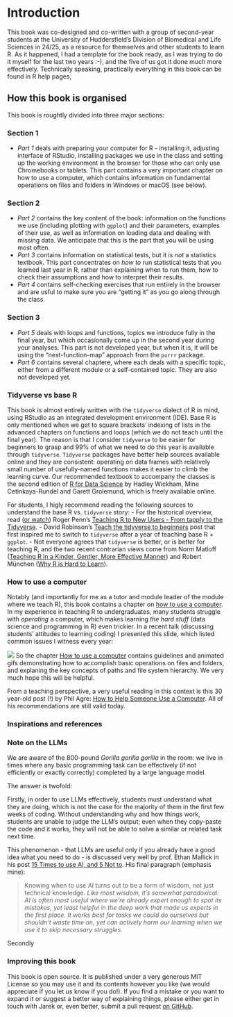 # Introduction

This book was co-designed and co-written with a group of second-year students at the University of Huddersfield's Division of Biomedical and Life Sciences in 24/25, as a resource for themselves and other students to learn R. As it happened, I had a template for the book ready, as I was trying to do it myself for the last two years :-), and the five of us got it done much more effectively. Technically speaking, practically everything in this book can be found in R help pages, 

## How this book is organised

This book is roughtly divided into three major sections:

### Section 1
- *Part 1* deals with preparing your computer for R - installing it, adjusting interface of RStudio, installing packages we use in the class and setting up the working environment in the browser for those who can only use Chromebooks or tablets. This part contains a very important chapter on how to use a computer, which contains information on fundamental operations on files and folders in Windows or macOS (see below).

### Section 2
- *Part 2* contains the key content of the book: information on the functions we use (including plotting with `ggplot`) and their parameters, examples of their use, as well as information on loading data and dealing with missing data. We anticipate that this is the part that you will be using most often.
- *Part 3* contains information on statistical tests, but it is _not_ a statistics textbook. This part concentrates on _how to_ run statistical tests that you learned last year in R, rather than explaining when to run them, how to check their assumptions and how to interpret their results.
- *Part 4* contains self-checking exercises that run entirely in the browser and are usful to make sure you are "getting it" as you go along through the class.

### Section 3
- *Part 5* deals with loops and functions, topics we introduce fully in the final year, but which occasionally come up in the second year during your analyses. This part is not developed year, but when it is, it will be using the "nest-function-map" approach from the `purrr` package.
- *Part 6* contains several chaptere, where each deals with a specific topic, either from a different module or a self-contained topic. They are also not developed yet.

### Tidyverse vs base R

This book is almost entirely written with the `tidyverse` dialect of R in mind, using RStudio as an integrated development environment (IDE). Base R is only mentioned when we get to square brackets' indexing of lists in the advanced chapters on functions and loops (which we do not teach until the final year). The reason is that I consider `tidyverse` to be easier for beginners to grasp and 99% of what we need to do this year is available through `tidyverse`. `Tidyverse` packages have better help sources available online and they are consistent: operating on data frames with relatively small number of usefully-named functions makes it easier to climb the learning curve. Our recommended textbook to accompany the classes is the second edition of [R for Data Science](https://r4ds.hadley.nz) by Hadley Wickham, Mine Cetinkaya-Rundel and Garett Grolemund, which is freely available online.

For students, I higly recommend reading the following sources to understand the base R vs. `tidyverse` story:
- For the historical overview, read ([or watch](https://www.youtube.com/watch?v=5033jBHFiHE)) Roger Penn's [Teaching R to New Users - From tapply to the Tidyverse](https://simplystatistics.org/posts/2018-07-12-use-r-keynote-2018/).
- David Robinson's [Teach the tidyverse to beginners](http://varianceexplained.org/r/teach-tidyverse/) post that first inspired me to switch to `tidyverse` after a year of teaching base R + `ggplot`.
- Not everyone agrees that `tidyverse` is better, or is better for teaching R, and the two recent contrarian views come from Norm Matloff ([Teaching R in a Kinder, Gentler, More Effective Manner](https://github.com/matloff/TidyverseSkeptic)) and Robert München ([Why R is Hard to Learn](https://r4stats.com/articles/why-r-is-hard-to-learn/)).

### How to use a computer

Notably (and importantly for me as a tutor and module leader of the module where we teach R), this book contains a chapter on [how to use a computer](how_to_use_a_computer.html). In my experience in teaching R to undergraduates, many students struggle with _operating_ a computer, which makes learning _the hard stuff_ (data science and programming in R) even trickier. In a recent talk (discussing students' attitudes to learning coding) I presented this slide, which listed common issues I witness every year:

![](images/windows_101_slide.png)
So the chapter [How to use a computer](how_to_use_a_computer.html) contains guidelines and animated gifs demonstrating how to accomplish basic operations on files and folders, and explaning the key concepts of paths and file system hierarchy. We very much hope this will be helpful.

From a teaching perspective, a very useful reading in this context is this 30 year-old post (!) by Phil Agre: [How to Help Someone Use a Computer](https://www.librarian.net/stax/4965/how-to-help-someone-use-a-computer-by-phil-agre/). All of his recommendations are still valid today.

### Inspirations and references



### Note on the LLMs

We are aware of the 800-pound _Gorilla gorilla gorilla_ in the room: we live in times where any basic programming task can be effectively (if not efficiently or exactly correctly) completed by a large language model. 

The answer is twofold:

Firstly, in order to use LLMs effectively, students must understand what they are doing, which is not the case for the majority of them in the first few weeks of coding. Without understanding why and how things work, students are unable to judge the LLM's output; even when they copy-paste the code and it works, they will not be able to solve a similar or related task next time.

This phenomenon - that LLMs are useful only if you already have a good idea what you need to do - is discussed very well by prof. Ethan Mallick in his post [15 Times to use AI, and 5 Not to](https://www.oneusefulthing.org/p/15-times-to-use-ai-and-5-not-to). His final paragraph (emphasis mine):

> Knowing when to use AI turns out to be a form of wisdom, not just technical knowledge. _Like most wisdom, it's somewhat paradoxical: AI is often most useful where we're already expert enough to spot its mistakes, yet least helpful in the deep work that made us experts in the first place. It works best for tasks we could do ourselves but shouldn't waste time on, yet can actively harm our learning when we use it to skip necessary struggles._ 

Secondly

### Improving this book

This book is open source. It is published under a very generous MIT License so you may use it and its contents however you like (we would appreciate if you let us know if you do!). If you find a mistake or you want to expand it or suggest a better way of explaining things, please either get in touch with Jarek or, even better, submit a pull request [on GitHub](https://github.com/jarekbryk/huddr).

